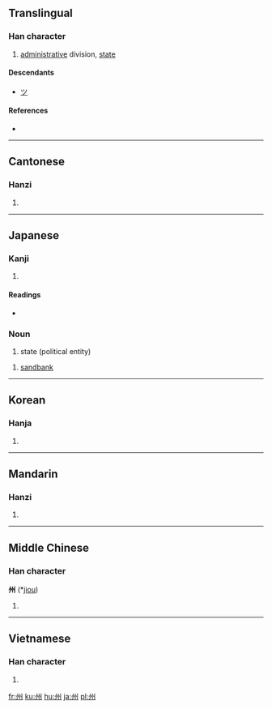 {{also|川}}
==Translingual==

===Han character===
{{Han char|rn=47|rad=巛|as=03|sn=6|four=3200<sub>0</sub>|canj=戈中戈中 (ILIL)}}

# [[administrative]] division, [[state]]

====Descendants====
* [[ツ]]

====References====
* {{Han ref|kx=0324.010|dkj=08678|dj=0624.090|hdz=10046.030|uh=5DDE|ud=24030|bh=A67B|bd=42619}}

----

==Cantonese==

===Hanzi===
{{yue-hanzi|jyut=|y=jau1}}

# {{defn|Cantonese|sort=巛03}}

----

==Japanese==

===Kanji===
{{ja-kanji|grade=3|rs=巛03}}

# {{defn|Japanese}}

====Readings====
* {{ja-readings|on=[[しゅう]] (''shū''), [[す]] (''su'')|kun=[[す]] (''su''), [[しま]] (''shima'')}}

===Noun===
{{ja-noun|k|hira=しゅう|rom=shū}}

# state (political entity)

{{ja-noun|k|hira=す|rom=su}}
# [[sandbank]]

----

==Korean==

===Hanja===
{{ko-hanja|hangeul=[[주]]|rv=ju|mr=chu}}

# {{defn|Korean|sort=巛03}}

----

==Mandarin==

===Hanzi===
{{cmn-hanzi|pin=[[zhōu]] ([[zhou1]])|wg=chou<sup>1</sup>}}

# {{defn|Mandarin|sort=巛03}}

----

==Middle Chinese==

===Han character===
'''州''' (*[[jiou]])<!--asterisk indicates that this is a reconstructed pronunciation-->

# {{defn|Middle Chinese|sort=巛03}}

----

==Vietnamese==

===Han character===
{{vi-hantu|[[châu]], [[chu]]|rs=巛03}}

# {{defn|Vietnamese|sort=巛03}}

[[fr:州]]
[[ku:州]]
[[hu:州]]
[[ja:州]]
[[pl:州]]